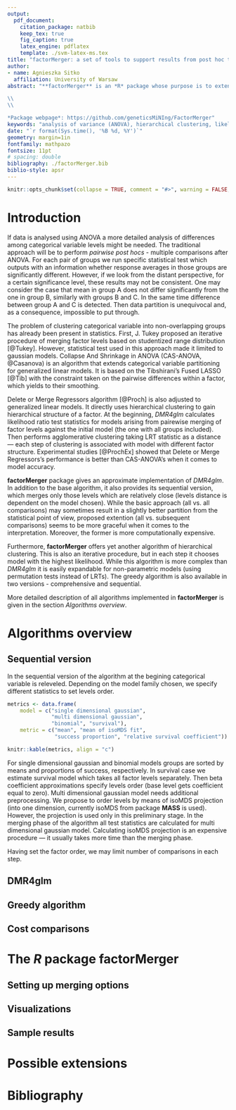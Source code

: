 ```yaml
---
output: 
  pdf_document:
    citation_package: natbib
    keep_tex: true
    fig_caption: true
    latex_engine: pdflatex
    template: ./svm-latex-ms.tex
title: "factorMerger: a set of tools to support results from post hoc testing"
author:
- name: Agnieszka Sitko
  affiliation: University of Warsaw
abstract: "**factorMerger** is an *R* package whose purpose is to extend methods of analysing dependencies between groups of a categorical variable after carrying out an analysis of variance (ANOVA). The idea of the package arose from the need to create an algorithm which outputs in a hierachical interpretation of relations between levels of a categorical variable. Thereby, for a given significance level groups may be devided into nonoverlapping clusters. **factorMerger** implements iterative version of post hoc testing based on likelihood ratio test for parametric models: gaussian, binomial and survival. It also provides custom visualizations for each model built on **ggplot2** package. 

\\
\\

*Package webpage*: https://github.com/geneticsMiNIng/FactorMerger"
keywords: "analysis of variance (ANOVA), hierarchical clustering, likelihood ratio test (LRT), post hoc testing"
date: "`r format(Sys.time(), '%B %d, %Y')`"
geometry: margin=1in
fontfamily: mathpazo
fontsize: 11pt
# spacing: double
bibliography: ./factorMerger.bib
biblio-style: apsr
---
```


```r
knitr::opts_chunk$set(collapse = TRUE, comment = "#>", warning = FALSE, message = FALSE, fig.height = 7, fig.width = 7)
```

# Introduction

If data is analysed using ANOVA a more detailed analysis of differences among categorical variable levels might be needed. The traditional approach will be to perform *pairwise post hocs* - multiple comparisons after ANOVA. For each pair of groups we run specific statistical test which outputs with an information whether response averages in those groups are significantly different. However, if we look from the distant perspective, for a certain significance level, these results may not be consistent. One may consider the case that mean in group A does not differ significantly from the one in group B, similarly with groups B and C. In the same time difference between group A and C is detected. Then data partition is unequivocal and, as a consequence, impossible to put through. 

The problem of clustering categorical variable into non-overlapping groups has already been present in statistics. First, J. Tukey proposed an iterative procedure of merging factor levels based on studentized range distribution [@Tukey]. However, statistical test used in this approach made it limited to gaussian models. Collapse And Shrinkage in ANOVA (CAS-ANOVA, @Casanova) is an algorithm that extends categorical variable partitioning for generalized linear models. It is based on the Tibshirani's Fused LASSO [@Tib] with the constraint taken on the pairwise differences within a factor, which yields to their smoothing.

Delete or Merge Regressors algorithm [@Proch] is also adjusted to generalized linear models. It directly uses hierarchical clustering to gain hierarchical structure of a factor. At the beginning, *DMR4glm* calculates likelihood ratio test statistics for models arising from pairewise merging of factor levels against the initial model (the one with all groups included). Then performs agglomerative clustering taking LRT statistic as a distance --- each step of clustering is associated with model with different factor structure. Experimental studies [@ProchEx] showed that Delete or Merge Regressors's performance is better than CAS-ANOVA's when it comes to model accuracy.

**factorMerger** package gives an approximate implementation of *DMR4glm*. In addition to the base algorithm, it also provides its sequential version, which merges only those levels which are relatively close (levels distance is dependent on the model chosen). While the basic approach (all vs. all comparisons) may sometimes result in a slightly better partition from the statistical point of view, proposed extention (all vs. subsequent comparisons) seems to be more graceful when it comes to the interpretation. Moreover, the former is more computationally expensive.

Furthermore, **factorMerger** offers yet another algorithm of hierarchical clustering. This is also an iterative procedure, but in each step it chooses model with the highest likelihood. While this algorithm is more complex than *DMR4glm* it is easily expandable for non-parametric models (using permutation tests instead of LRTs). The greedy algorithm is also available in two versions - comprehensive and sequential.

More detailed description of all algorithms implemented in **factorMerger** is given in the section *Algorithms overview*.


# Algorithms overview

## Sequential version 

In the sequential version of the algorithm at the begining categorical variable is releveled. Depending on the model family chosen, we specify different statistics to set levels order. 

```r
metrics <- data.frame(
    model = c("single dimensional gaussian", 
              "multi dimensional gaussian",
              "binomial", "survival"),
    metric = c("mean", "mean of isoMDS fit", 
               "success proportion", "relative survival coefficient"))

knitr::kable(metrics, align = "c")
```

For single dimensional gaussian and binomial models groups are sorted by means and proportions of success, respectively. In survival case we estimate survival model which takes all factor levels separately. Then beta coefficient approximations specify levels order (base level gets coefficient equal to zero). Multi dimensional gaussian model needs additional preprocessing. We propose to order levels by means of isoMDS projection (into one dimension, currently isoMDS from package **MASS** is used). However, the projection is used only in this preliminary stage. In the merging phase of the algorithm all test statistics are calculated for multi dimensional gaussian model. Calculating isoMDS projection is an expensive procedure --- it usually takes more time than the merging phase.

Having set the factor order, we may limit number of comparisons in each step.

## DMR4glm

## Greedy algorithm

## Cost comparisons


# The *R* package **factorMerger**

## Setting up merging options

## Visualizations

## Sample results

# Possible extensions

# Bibliography

